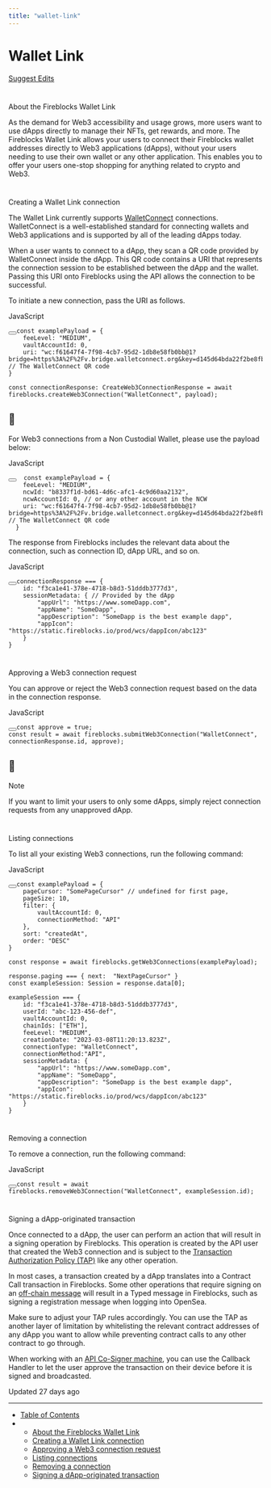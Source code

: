 ```yaml
---
title: "wallet-link"
---
```

  
  # Wallet Link

[Suggest Edits](/edit/web3-wallet-link)

# 

About the Fireblocks Wallet Link

[](#about-the-fireblocks-wallet-link)

As the demand for Web3 accessibility and usage grows, more users want to use dApps directly to manage their NFTs, get rewards, and more. The Fireblocks Wallet Link allows your users to connect their Fireblocks wallet addresses directly to Web3 applications (dApps), without your users needing to use their own wallet or any other application. This enables you to offer your users one-stop shopping for anything related to crypto and Web3.

# 

Creating a Wallet Link connection

[](#creating-a-wallet-link-connection)

The Wallet Link currently supports [WalletConnect](https://walletconnect.com/) connections. WalletConnect is a well-established standard for connecting wallets and Web3 applications and is supported by all of the leading dApps today.

When a user wants to connect to a dApp, they scan a QR code provided by WalletConnect inside the dApp. This QR code contains a URI that represents the connection session to be established between the dApp and the wallet. Passing this URI onto Fireblocks using the API allows the connection to be successful.

To initiate a new connection, pass the URI as follows.

JavaScript

<pre><button aria-label="Copy Code" class="rdmd-code-copy fa"></button><code class="rdmd-code lang-javascript theme-light" data-lang="javascript" name="" tabindex="0">const examplePayload = {  
	feeLevel: "MEDIUM", 
	vaultAccountId: 0,   
	uri: "wc:f61647f4-7f98-4cb7-95d2-1db8e58fb0bb@1?bridge=https%3A%2F%2Fv.bridge.walletconnect.org&amp;key=d145d64bda22f2be8fb23c251116b0cd8e3613f6971d193ff89b24e6735aaa6c" // The WalletConnect QR code  
}

const connectionResponse: CreateWeb3ConnectionResponse = await fireblocks.createWeb3Connection("WalletConnect", payload);
</code></pre>

<Info>

## 📘

For Web3 connections from a Non Custodial Wallet, please use the payload below:

JavaScript

<pre><button aria-label="Copy Code" class="rdmd-code-copy fa"></button><code class="rdmd-code lang-javascript theme-light" data-lang="javascript" name="" tabindex="0">  const examplePayload = {  
    feeLevel: "MEDIUM", 
    ncwId: "b8337f1d-bd61-4d6c-afc1-4c9d60aa2132",
    ncwAccountId: 0, // or any other account in the NCW
    uri: "wc:f61647f4-7f98-4cb7-95d2-1db8e58fb0bb@1?bridge=https%3A%2F%2Fv.bridge.walletconnect.org&amp;key=d145d64bda22f2be8fb23c251116b0cd8e3613f6971d193ff89b24e6735aaa6c" // The WalletConnect QR code  
  }
</code></pre>





</Info>

The response from Fireblocks includes the relevant data about the connection, such as connection ID, dApp URL, and so on.

JavaScript

<pre><button aria-label="Copy Code" class="rdmd-code-copy fa"></button><code class="rdmd-code lang-javascript theme-light" data-lang="javascript" name="" tabindex="0">connectionResponse === {  
    id: "f3ca1e41-378e-4718-b8d3-51dddb3777d3",  
    sessionMetadata: { // Provided by the dApp  
        "appUrl": "https://www.someDapp.com",  
        "appName": "SomeDapp",  
        "appDescription": "SomeDapp is the best example dapp",  
        "appIcon": "https://static.fireblocks.io/prod/wcs/dappIcon/abc123"  
    }  
}
</code></pre>

# 

Approving a Web3 connection request

[](#approving-a-web3-connection-request)

You can approve or reject the Web3 connection request based on the data in the connection response.

JavaScript

<pre><button aria-label="Copy Code" class="rdmd-code-copy fa"></button><code class="rdmd-code lang-javascript theme-light" data-lang="javascript" name="" tabindex="0">const approve = true;  
const result = await fireblocks.submitWeb3Connection("WalletConnect", connectionResponse.id, approve);
</code></pre>

<Info>

## 📘

Note

If you want to limit your users to only some dApps, simply reject connection requests from any unapproved dApp.

</Info>

# 

Listing connections

[](#listing-connections)

To list all your existing Web3 connections, run the following command:

JavaScript

<pre><button aria-label="Copy Code" class="rdmd-code-copy fa"></button><code class="rdmd-code lang-javascript theme-light" data-lang="javascript" name="" tabindex="0">const examplePayload = {  
    pageCursor: "SomePageCursor" // undefined for first page,  
    pageSize: 10,  
    filter: {  
        vaultAccountId: 0,  
        connectionMethod: "API"  
    },  
    sort: "createdAt",  
    order: "DESC"  
}

const response = await fireblocks.getWeb3Connections(examplePayload);

response.paging === { next:  "NextPageCursor" }  
const exampleSession: Session = response.data[0];

exampleSession === {  
    id: "f3ca1e41-378e-4718-b8d3-51dddb3777d3",  
    userId: "abc-123-456-def",  
    vaultAccountId: 0,  
    chainIds: ["ETH"],  
    feeLevel: "MEDIUM",  
    creationDate: "2023-03-08T11:20:13.823Z",  
    connectionType: "WalletConnect",  
    connectionMethod:"API",  
    sessionMetadata: {  
        "appUrl": "https://www.someDapp.com",  
        "appName": "SomeDapp",  
        "appDescription": "SomeDapp is the best example dapp",  
        "appIcon": "https://static.fireblocks.io/prod/wcs/dappIcon/abc123"  
    }  
}
</code></pre>

# 

Removing a connection

[](#removing-a-connection)

To remove a connection, run the following command:

JavaScript

<pre><button aria-label="Copy Code" class="rdmd-code-copy fa"></button><code class="rdmd-code lang-javascript theme-light" data-lang="javascript" name="" tabindex="0">const result = await fireblocks.removeWeb3Connection("WalletConnect", exampleSession.id);
</code></pre>

# 

Signing a dApp-originated transaction

[](#signing-a-dapp-originated-transaction)

Once connected to a dApp, the user can perform an action that will result in a signing operation by Fireblocks. This operation is created by the API user that created the Web3 connection and is subject to the [Transaction Authorization Policy (TAP)](https://support.fireblocks.io/hc/en-us/articles/4401998390546-TAP-for-DeFi-operations) like any other operation.

In most cases, a transaction created by a dApp translates into a Contract Call transaction in Fireblocks. Some other operations that require signing on an [off-chain message](https://support.fireblocks.io/hc/en-us/articles/4413379762450-Off-chain-message-signing) will result in a Typed message in Fireblocks, such as signing a registration message when logging into OpenSea.

Make sure to adjust your TAP rules accordingly. You can use the TAP as another layer of limitation by whitelisting the relevant contract addresses of any dApp you want to allow while preventing contract calls to any other contract to go through.

When working with an [API Co-Signer machine](https://support.fireblocks.io/hc/en-us/articles/12006018592156-API-Co-Signer-Overview), you can use the Callback Handler to let the user approve the transaction on their device before it is signed and broadcasted.

Updated 27 days ago

* * *

*   [Table of Contents](#)
*   *   [About the Fireblocks Wallet Link](#about-the-fireblocks-wallet-link)
    *   [Creating a Wallet Link connection](#creating-a-wallet-link-connection)
    *   [Approving a Web3 connection request](#approving-a-web3-connection-request)
    *   [Listing connections](#listing-connections)
    *   [Removing a connection](#removing-a-connection)
    *   [Signing a dApp-originated transaction](#signing-a-dapp-originated-transaction)